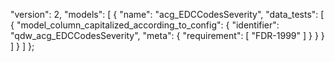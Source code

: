   "version": 2,
  "models": [
    {
      "name": "acg_EDCCodesSeverity",
      "data_tests": [
        {
          "model_column_capitalized_according_to_config": {
            "identifier": "qdw_acg_EDCCodesSeverity",
            "meta": {
              "requirement": [
                "FDR-1999"
              ]
            }
          }
        }
      ]
    }
  ]
};
